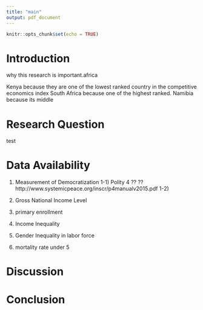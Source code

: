 ```yaml
---
title: "main"
output: pdf_document
---
```


```r
knitr::opts_chunk$set(echo = TRUE)
```

# Introduction
why this research is important.africa

Kenya
  because they are one of the lowest ranked country in the competitive economics index
South Africa
  because one of the highest ranked.
Namibia
  because its middle
  

# Research Question
test


# Data Availability

1) Measurement of Democratization
  1-1) Polity 4
 ?? ??http://www.systemicpeace.org/inscr/p4manualv2015.pdf
  1-2) 

2) Gross National Income Level

3) primary enrollment

4) Income Inequality

5) Gender Inequality in labor force

6) mortality rate under 5

# Discussion

# Conclusion
